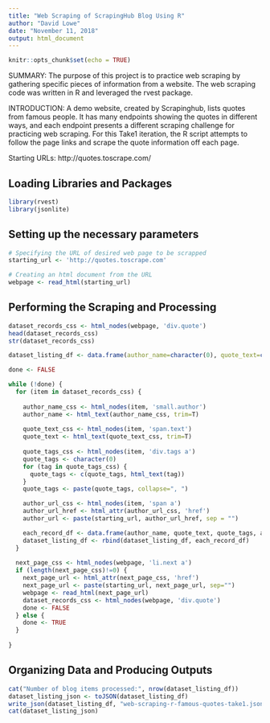 ```yaml
---
title: "Web Scraping of ScrapingHub Blog Using R"
author: "David Lowe"
date: "November 11, 2018"
output: html_document
---
```


```r
knitr::opts_chunk$set(echo = TRUE)
```

SUMMARY: The purpose of this project is to practice web scraping by gathering specific pieces of information from a website. The web scraping code was written in R and leveraged the rvest package.

INTRODUCTION: A demo website, created by Scrapinghub, lists quotes from famous people. It has many endpoints showing the quotes in different ways, and each endpoint presents a different scraping challenge for practicing web scraping. For this Take1 iteration, the R script attempts to follow the page links and scrape the quote information off each page.

Starting URLs: http://quotes.toscrape.com/

## Loading Libraries and Packages

```r
library(rvest)
library(jsonlite)
```

## Setting up the necessary parameters

```r
# Specifying the URL of desired web page to be scrapped
starting_url <- 'http://quotes.toscrape.com'

# Creating an html document from the URL
webpage <- read_html(starting_url)
```

## Performing the Scraping and Processing

```r
dataset_records_css <- html_nodes(webpage, 'div.quote')
head(dataset_records_css)
str(dataset_records_css)
```

```r
dataset_listing_df <- data.frame(author_name=character(0), quote_text=character(0), quote_tags=character(0), author_url=character(0))

done <- FALSE

while (!done) {
  for (item in dataset_records_css) {
  
    author_name_css <- html_nodes(item, 'small.author')
    author_name <- html_text(author_name_css, trim=T)
  
    quote_text_css <- html_nodes(item, 'span.text')
    quote_text <- html_text(quote_text_css, trim=T)
  
    quote_tags_css <- html_nodes(item, 'div.tags a')
    quote_tags <- character(0)
    for (tag in quote_tags_css) {
      quote_tags <- c(quote_tags, html_text(tag))
    }
    quote_tags <- paste(quote_tags, collapse=", ")

    author_url_css <- html_nodes(item, 'span a')
    author_url_href <- html_attr(author_url_css, 'href')
    author_url <- paste(starting_url, author_url_href, sep = "")

    each_record_df <- data.frame(author_name, quote_text, quote_tags, author_url)
    dataset_listing_df <- rbind(dataset_listing_df, each_record_df)
  }
  
  next_page_css <- html_nodes(webpage, 'li.next a')
  if (length(next_page_css)!=0) {
    next_page_url <- html_attr(next_page_css, 'href')
    next_page_url <- paste(starting_url, next_page_url, sep="")
    webpage <- read_html(next_page_url)
    dataset_records_css <- html_nodes(webpage, 'div.quote')
    done <- FALSE
  } else {
    done <- TRUE
  }
  
}
```

## Organizing Data and Producing Outputs

```r
cat("Number of blog items processed:", nrow(dataset_listing_df))
dataset_listing_json <- toJSON(dataset_listing_df)
write_json(dataset_listing_df, "web-scraping-r-famous-quotes-take1.json")
cat(dataset_listing_json)
```
